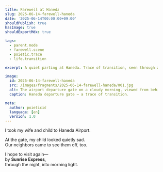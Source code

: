 ```yaml
---
title: Farewell at Haneda
slug: 2025-06-14-farewell-haneda
date: '2025-06-14T00:00:00+09:00'
shouldPublish: true
hasImage: true
shouldExportMdx: true

tags:
  - parent.mode
  - farewell.scene
  - poietic.trace
  - life.transition

excerpt: A quiet parting at Haneda. Trace of transition, seen through a child’s gaze.

image:
  id: 2025-06-14-farewell-haneda
  src: /images/fragments/2025-06-14-farewell-haneda/001.jpg
  alt: The airport departure gate on a cloudy morning, viewed from behind.
  caption: Haneda departure gate — a trace of transition.

meta:
  author: poieticid
  language: [en]
  version: 1.0
---
```


I took my wife and child to Haneda Airport.

At the gate, my child looked quietly sad.  
Our neighbors came to see them off, too.

I hope to visit again—  
by **Sunrise Express**,  
through the night, into morning light.
